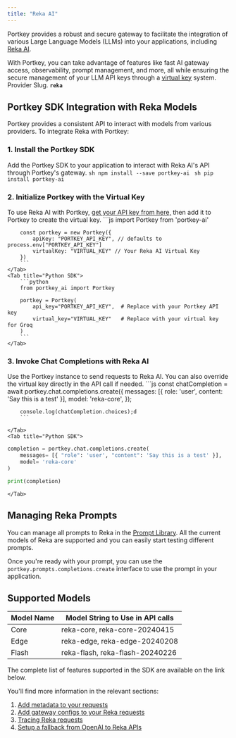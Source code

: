 ```yaml
---
title: "Reka AI"
---
```


Portkey provides a robust and secure gateway to facilitate the integration of various Large Language Models (LLMs) into your applications, including [Reka AI](https://www.reka.ai/).

With Portkey, you can take advantage of features like fast AI gateway access, observability, prompt management, and more, all while ensuring the secure management of your LLM API keys through a [virtual key](/product/ai-gateway/virtual-keys) system.
<Note>
Provider Slug. **`reka`**
</Note>
## Portkey SDK Integration with Reka Models

Portkey provides a consistent API to interact with models from various providers. To integrate Reka with Portkey:

### 1\. Install the Portkey SDK

Add the Portkey SDK to your application to interact with Reka AI's API through Portkey's gateway.
<Tabs>
    <Tab title="NodeJS">
        ```sh
        npm install --save portkey-ai
        ```
    </Tab>
    <Tab title="Python">
        ```sh
        pip install portkey-ai
        ```
    </Tab>

  </Tabs>




### 2\. Initialize Portkey with the Virtual Key

To use Reka AI with Portkey, [get your API key from here,](https://platform.reka.ai/apikeys) then add it to Portkey to create the virtual key.
<Tabs>
    <Tab title="NodeJS SDK">
        ```js
        import Portkey from 'portkey-ai'

        const portkey = new Portkey({
            apiKey: "PORTKEY_API_KEY", // defaults to process.env["PORTKEY_API_KEY"]
            virtualKey: "VIRTUAL_KEY" // Your Reka AI Virtual Key
        })
        ```
    </Tab>
    <Tab title="Python SDK">
        ```python
        from portkey_ai import Portkey

        portkey = Portkey(
            api_key="PORTKEY_API_KEY",  # Replace with your Portkey API key
            virtual_key="VIRTUAL_KEY"   # Replace with your virtual key for Groq
        )
        ```
    </Tab>

  </Tabs>



### 3\. Invoke Chat Completions with Reka AI

Use the Portkey instance to send requests to Reka AI. You can also override the virtual key directly in the API call if needed.
<Tabs>
    <Tab title="NodeJS SDK">
        ```js
        const chatCompletion = await portkey.chat.completions.create({
            messages: [{ role: 'user', content: 'Say this is a test' }],
            model: 'reka-core',
        });

        console.log(chatCompletion.choices);d
        ```

    </Tab>
    <Tab title="Python SDK">

```python
completion = portkey.chat.completions.create(
    messages= [{ "role": 'user', "content": 'Say this is a test' }],
    model= 'reka-core'
)

print(completion)
```
    </Tab>

  </Tabs>




## Managing Reka Prompts

You can manage all prompts to Reka in the [Prompt Library](/product/prompt-library). All the current models of Reka are supported and you can easily start testing different prompts.

Once you're ready with your prompt, you can use the `portkey.prompts.completions.create` interface to use the prompt in your application.

## Supported Models

| Model Name | Model String to Use in API calls |
| ---------- | -------------------------------- |
| Core       | reka-core, reka-core-20240415    |
| Edge       | reka-edge, reka-edge-20240208    |
| Flash      | reka-flash, reka-flash-20240226  |

The complete list of features supported in the SDK are available on the link below.
<Card title="SDK" href="/api-reference/portkey-sdk-client">
</Card>

You'll find more information in the relevant sections:

1. [Add metadata to your requests](/product/observability/metadata)
2. [Add gateway configs to your Reka](/product/ai-gateway/configs)[ requests](/product/ai-gateway/configs)
3. [Tracing Reka requests](/product/observability/traces)
4. [Setup a fallback from OpenAI to Reka APIs](/product/ai-gateway/fallbacks)
